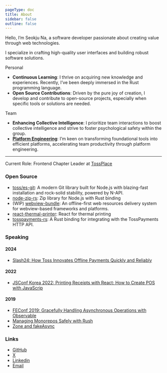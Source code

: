 ```yaml
---
pageType: doc
title: About
sidebar: false
outline: false
---
```


Hello, I’m Seokju Na, a software developer passionate about creating value through web technologies.

I specialize in crafting high-quality user interfaces and building robust software solutions.

Personal
-	**Continuous Learning**: I thrive on acquiring new knowledge and experiences. Recently, I’ve been deeply immersed in the Rust programming language.
-	**Open Source Contributions**: Driven by the pure joy of creation, I develop and contribute to open-source projects, especially when specific tools or solutions are needed.

Team
-	**Enhancing Collective Intelligence**: I prioritize team interactions to boost collective intelligence and strive to foster psychological safety within the group.
-	**[Platform Engineering](https://learn.microsoft.com/en-us/platform-engineering/what-is-platform-engineering)**: I’m keen on transforming foundational tools into efficient platforms, accelerating team productivity through platform engineering.

---

Current Role: Frontend Chapter Leader at [TossPlace](https://tossplace.com)

### Open Source

- [toss/es-git](https://github.com/toss/es-git): A modern Git library built for Node.js with blazing-fast installation and rock-solid stability, powered by N-API.
- [node-zip-rs](https://github.com/seokju-na/node-zip-rs): Zip library for Node.js with Rust binding
- (WIP) [webview-bundle](https://github.com/seokju-na/webview-bundle): An offline-first web resources delivery system for webview-based frameworks and platforms.
- [react-thermal-printer](https://github.com/seokju-na/react-thermal-printer): React for thermal printing
- [tosspayments-rs](https://github.com/seokju-na/tosspayments-rs): A Rust binding for integrating with the TossPayments HTTP API.


### Speaking

#### 2024

- [Slash24: How Toss Innovates Offline Payments Quickly and Reliably](https://toss.im/slash-24/sessions/4)

#### 2022

- [JSConf Korea 2022: Printing Receipts with React: How to Create POS with JavaScrip](https://youtu.be/FFolxFrUgoQ?si=dP8X8LH1_udwdhRM)

#### 2019

- [FEConf 2019: Gracefully Handling Asynchronous Operations with Observable](https://slides.com/seokjume/observable)
- [Managing Monorepos Safely with Rush](https://drive.google.com/open?id=1NVbOu5mWLr6Rz6r_iJW7Was1EttfSzt3)
- [Zone and fakeAsync](https://drive.google.com/open?id=14iqzQcqxeZtyjWWTdxv7xrmFyqKUyIo_)

### Links

- [GitHub](https://github.com/seokju-na)
- [X](https://x.com/seokjume)
- [Linkedin](https://www.linkedin.com/in/seokjume)
- [Email](mailto:seokju.me@gmail.com)
